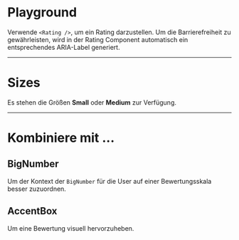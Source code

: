 # Playground

Verwende `<Rating />`, um ein Rating darzustellen. Um die Barrierefreiheit zu gewährleisten, wird in der Rating Component automatisch ein entsprechendes ARIA-Label generiert.

<LiveCodeEditor />

---

# Sizes

Es stehen die Größen **Small** oder **Medium** zur Verfügung.

<LiveCodeEditor example="size" editorCollapsed />

---

# Kombiniere mit ...

## BigNumber

Um der Kontext der `BigNumber` für die User auf einer Bewertungsskala besser zuzuordnen. 

<LiveCodeEditor example="big-number" editorCollapsed />

## AccentBox

Um eine Bewertung visuell hervorzuheben. 

<LiveCodeEditor example="accent-box" editorCollapsed />
